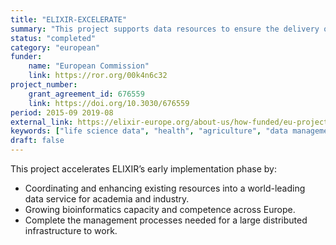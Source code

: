 ```yaml
---
title: "ELIXIR-EXCELERATE"
summary: "This project supports data resources to ensure the delivery of world-leading life-science services. It also supports a pan-European training programme to increase bioinformatics capacity and competency."
status: "completed"
category: "european"
funder:
    name: "European Commission"
    link: https://ror.org/00k4n6c32
project_number:
    grant_agreement_id: 676559
    link: https://doi.org/10.3030/676559
period: 2015-09 2019-08
external_link: https://elixir-europe.org/about-us/how-funded/eu-projects/excelerate
keywords: ["life science data", "health", "agriculture", "data management", "biotechnology"]
draft: false
---
```


This project accelerates ELIXIR’s early implementation phase by:

* Coordinating and enhancing existing resources into a world-leading data service for academia and industry.
* Growing bioinformatics capacity and competence across Europe.
* Complete the management processes needed for a large distributed infrastructure to work.
